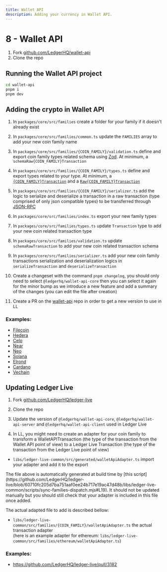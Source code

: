 ```yaml
---
title: Wallet API
description: Adding your currency in Wallet API.
---
```



# 8 - Wallet API

1. Fork [github.com/LedgerHQ/wallet-api](https://github.com/LedgerHQ/wallet-api)
2. Clone the repo

## Running the Wallet API project

```sh copy
cd wallet-api
pnpm i
pnpm dev
```

## Adding the crypto in Wallet API

1. In `packages/core/src/families` create a folder for your family if it doesn't already exist

2. In `packages/core/src/families/common.ts` update the `FAMILIES` array to add your new coin family name

3. In `packages/core/src/families/{COIN_FAMILY}/validation.ts` define and export coin family types related schema using [Zod](https://github.com/colinhacks/zod). At minimum, a `schemaRaw{COIN_FAMILY}Transaction`

4. In `packages/core/src/families/{COIN_FAMILY}/types.ts` define and export types related to your type. At minimum, a [`{COIN_FAMILY}Transaction`](https://developers.ledger.com/APIs/wallet-api/appendix/transaction) and a [`Raw{COIN_FAMILY}Transaction`](https://developers.ledger.com/APIs/wallet-api/appendix/transaction#raw-transactions)

5. In `packages/core/src/families/{COIN_FAMILY}/serializer.ts` add the logic to serialize and deserialize a transaction in a raw transaction (type comprised of only json compatible types) to be transferred through [JSON-RPC](https://www.jsonrpc.org/specification)

6. In `packages/core/src/families/index.ts` export your new family types

7. In `packages/core/src/families/types.ts` update `Transaction` type to add your new coin related transaction type

8. In `packages/core/src/families/validation.ts` update `schemaRawTransaction` to add your new coin related transaction schema

9. In `packages/core/src/families/serializer.ts` add your new coin family transactions serialization and deserialization logics in `serializeTransaction` and `deserializeTransaction`

10. Create a changeset with the command `pnpm changelog`, you should only need to select `@ledgerhq/wallet-api-core` then you can select it again for the minor bump as we introduce a new feature and add a summary of the changes (you can edit the file after creation)

11. Create a PR on the [wallet-api](https://github.com/LedgerHQ/wallet-api) repo in order to get a new version to use in LL

### Examples:

- [Filecoin](https://github.com/LedgerHQ/wallet-api/pull/127)
- [Hedera](https://github.com/LedgerHQ/wallet-api/pull/128)
- [Celo](https://github.com/LedgerHQ/wallet-api/pull/129)
- [Near](https://github.com/LedgerHQ/wallet-api/pull/130)
- [Neo](https://github.com/LedgerHQ/wallet-api/pull/131)
- [Solana](https://github.com/LedgerHQ/wallet-api/pull/132)
- [Elrond](https://github.com/LedgerHQ/wallet-api/pull/133)
- [Cardano](https://github.com/LedgerHQ/wallet-api/pull/148)
- [Vechain](https://github.com/LedgerHQ/wallet-api/pull/332)

## Updating Ledger Live

1. Fork [github.com/LedgerHQ/ledger-live](https://github.com/LedgerHQ/ledger-live)
2. Clone the repo

3. Update the version of `@ledgerhq/wallet-api-core`, `@ledgerhq/wallet-api-server` and `@ledgerhq/wallet-api-client` used in Ledger Live

4. In LL, you might need to create an adapter for your coin family to transform a WalletAPITransaction (the type of the transaction from the Wallet API point of view) to a Ledger Live Transaction (the type of the transaction from the Ledger Live point of view)

- `libs/ledger-live-common/src/generated/walletApiAdapter.ts` import your adapter and add it to the export

<Callout type="info" emoji="ℹ️">
  The file above is automatically generated at build time by [this
  script](https://github.com/LedgerHQ/ledger-live/blob/60710fc205d7ba751aaf0ee24b717e19ac47d48b/libs/ledger-live-common/scripts/sync-families-dispatch.mjs#L19).
  It should not be updated manually but you should still check that your adapter
  is included in this file once added.
</Callout>

The actual adapted file to add is described bellow:

- `libs/ledger-live-common/src/families/{COIN_FAMILY}/walletApiAdapter.ts` the actual transaction adapter  
  (here is an example adapter for ethereum: `libs/ledger-live-common/src/families/ethereum/walletApiAdapter.ts`)

### Examples:

- https://github.com/LedgerHQ/ledger-live/pull/3182
